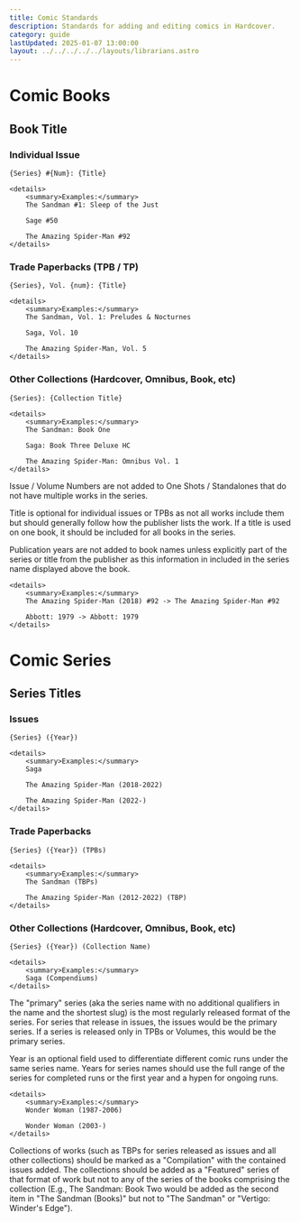 ```yaml
---
title: Comic Standards
description: Standards for adding and editing comics in Hardcover.
category: guide
lastUpdated: 2025-01-07 13:00:00
layout: ../../../../../layouts/librarians.astro
---
```


# Comic Books
## Book Title
### Individual Issue

`{Series} #{Num}: {Title}`

    <details>
        <summary>Examples:</summary>
        The Sandman #1: Sleep of the Just

        Sage #50

        The Amazing Spider-Man #92
    </details>

### Trade Paperbacks (TPB / TP)

`{Series}, Vol. {num}: {Title}`

    <details>
        <summary>Examples:</summary>
        The Sandman, Vol. 1: Preludes & Nocturnes

        Saga, Vol. 10

        The Amazing Spider-Man, Vol. 5
    </details>

### Other Collections (Hardcover, Omnibus, Book, etc)

`{Series}: {Collection Title}`

    <details>
        <summary>Examples:</summary>
        The Sandman: Book One

        Saga: Book Three Deluxe HC

        The Amazing Spider-Man: Omnibus Vol. 1
    </details>

Issue / Volume Numbers are not added to One Shots / Standalones that do not have multiple works in the series.

Title is optional for individual issues or TPBs as not all works include them but should generally follow how the publisher lists the work. If a title is used on one book, it should be included for all books in the series.

Publication years are not added to book names unless explicitly part of the series or title from the publisher as this information in included in the series name displayed above the book.

    <details>
        <summary>Examples:</summary>
        The Amazing Spider-Man (2018) #92 -> The Amazing Spider-Man #92

        Abbott: 1979 -> Abbott: 1979
    </details>

# Comic Series

## Series Titles

### Issues

`{Series} ({Year})`

    <details>
        <summary>Examples:</summary>
        Saga

        The Amazing Spider-Man (2018-2022)

        The Amazing Spider-Man (2022-)
    </details>

### Trade Paperbacks

`{Series} ({Year}) (TPBs)`

    <details>
        <summary>Examples:</summary>
        The Sandman (TBPs)

        The Amazing Spider-Man (2012-2022) (TBP)
    </details>

### Other Collections (Hardcover, Omnibus, Book, etc)

`{Series} ({Year}) (Collection Name)`

    <details>
        <summary>Examples:</summary>
        Saga (Compendiums)
    </details>

The "primary" series (aka the series name with no additional qualifiers in the name and the shortest slug) is the most regularly released format of the series. For series that release in issues, the issues would be the primary series. If a series is released only in TPBs or Volumes, this would be the primary series.

Year is an optional field used to differentiate different comic runs under the same series name. Years for series names should use the full range of the series for completed runs or the first year and a hypen for ongoing runs.

    <details>
        <summary>Examples:</summary>
        Wonder Woman (1987-2006)

        Wonder Woman (2003-)
    </details>

Collections of works (such as TBPs for series released as issues and all other collections) should be marked as a "Compilation" with the contained issues added. The collections should be added as a "Featured" series of that format of work but not to any of the series of the books comprising the collection (E.g., The Sandman: Book Two would be added as the second item in "The Sandman (Books)" but not to "The Sandman" or "Vertigo: Winder's Edge").